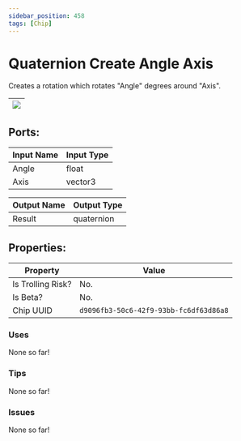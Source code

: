```yaml
---
sidebar_position: 458
tags: [Chip]
---
```


# Quaternion Create Angle Axis


Creates a rotation which rotates "Angle" degrees around "Axis".

| ![](https://images-ext-2.discordapp.net/external/MPmIaQzlEPmgGWlgi-WxBBXt0Bjv_zWPkg1y1f_sy3s/https/www.recroomcircuits.com/image/circuit/absolute-value?width=206&height=108) |
|-----|

## Ports:

| Input Name | Input Type |
|-----------|-----------|
| Angle | float |
| Axis | vector3 |

| Output Name | Output Type |
|-----------|-----------|
| Result | quaternion |

## Properties:

| Property  | Value |
|-------------------|-----------|
| Is Trolling Risk? | No. |
| Is Beta? | No. |
| Chip UUID | `d9096fb3-50c6-42f9-93bb-fc6df63d86a8` |

### Uses

None so far!

### Tips

None so far!

### Issues

None so far!